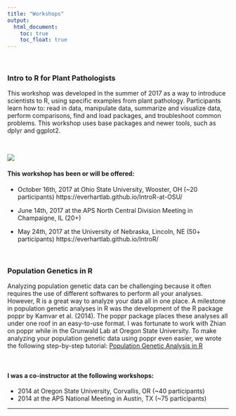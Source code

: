 ```yaml
---
title: "Workshops"
output:
  html_document:
    toc: true
    toc_float: true
---
```


<br>

### Intro to R for Plant Pathologists
This workshop was developed in the summer of 2017 as a way to introduce scientists to R, using specific examples from plant pathology. Participants learn how to: read in data, manipulate data, summarize and visualize data, perform comparisons, find and load packages, and troubleshoot common problems. This workshop uses base packages and newer tools, such as dplyr and ggplot2.

<br>

![](images/IntroRWorkshop2017.png){.custom_wide .grow .shadow}

#### This workshop has been or will be offered:

- October 16th, 2017 at Ohio State University, Wooster, OH (~20 participants)
https://everhartlab.github.io/IntroR-at-OSU/

- June 14th, 2017 at the APS North Central Division Meeting in Champaigne, IL (20+)

- May 24th, 2017 at the University of Nebraska, Lincoln, NE (50+ participants)
 https://everhartlab.github.io/IntroR/


<br>

### Population Genetics in R
Analyzing population genetic data can be challenging because it often requires the use of different softwares to perform all your analyses.  However, R is a great way to analyze your data all in one place.  A milestone in population genetic analyses in R was the development of the R package poppr by Kamvar et al. (2014).  The poppr package places these analyses all under one roof in an easy-to-use format.  I was fortunate to work with Zhian on poppr while in the Grunwald Lab at Oregon State University.  To make analyzing your population genetic data using poppr even easier, we wrote the following step-by-step tutorial: [Population Genetic Analysis in R](https://grunwaldlab.github.io/Population_Genetics_in_R/)

<br>

#### I was a co-instructor at the following workshops:
- 2014 at Oregon State University, Corvallis, OR (~40 participants)
- 2014 at the APS National Meeting in Austin, TX (~75 participants)

----